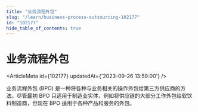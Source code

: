 ```yaml
---
title: "业务流程外包"
slug: "/learn/business-process-outsourcing-102177"
id: "102177"
hide_table_of_contents: true
---
```



# 业务流程外包

<ArticleMeta id={102177} updatedAt={'2023-09-26 13:59:00'} />
<div className='border-solid border-b border-t-0 my-4 border-[var(--ifm-color-gray-300)]' />

业务流程外包 (BPO) 是一种将各种与业务相关的操作外包给第三方供应商的方法。尽管最初 BPO 只适用于制造业实体，例如将供应链的大部分工作外包给软饮料制造商，但现在 BPO 适用于各种产品和服务的外包。
